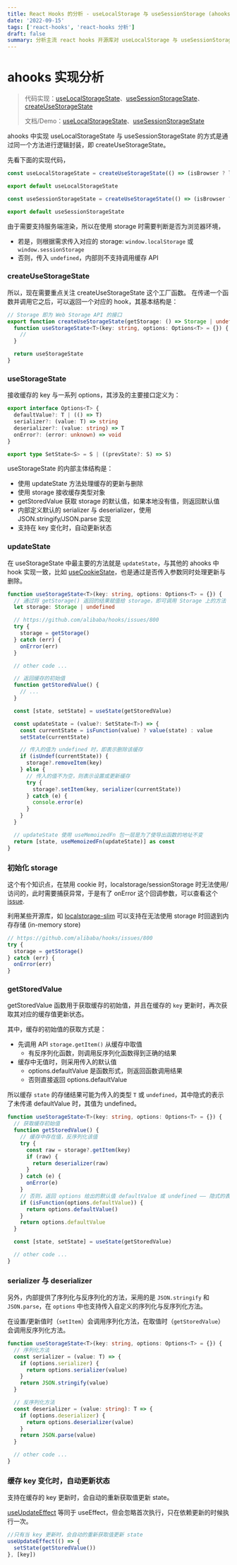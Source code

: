 ```yaml
---
title: React Hooks 的分析 - useLocalStorage 与 useSessionStorage (ahooks)
date: '2022-09-15'
tags: ['react-hooks', 'react-hooks 分析']
draft: false
summary: 分析主流 react hooks 开源库对 useLocalStorage 与 useSessionStorage 的实现方式 (ahooks)
---
```


# ahooks 实现分析

> 代码实现：[useLocalStorageState][4-1]、[useSessionStorageState][4-2]、[createUseStorageState][4-3]
>
> 文档/Demo：[useLocalStorageState][4-4]、[useSessionStorageState][4-5]

[4-1]: https://github.com/alibaba/hooks/blob/master/packages/hooks/src/useLocalStorageState/index.ts
[4-2]: https://github.com/alibaba/hooks/blob/master/packages/hooks/src/useSessionStorageState/index.ts
[4-3]: https://github.com/alibaba/hooks/blob/master/packages/hooks/src/createUseStorageState/index.ts
[4-4]: https://ahooks.js.org/zh-CN/hooks/use-local-storage-state
[4-5]: https://ahooks.js.org/zh-CN/hooks/use-session-storage-state

ahooks 中实现 useLocalStorageState 与 useSessionStorageState 的方式是通过同一个方法进行逻辑封装，即 createUseStorageState。

先看下面的实现代码，

```typescript
const useLocalStorageState = createUseStorageState(() => (isBrowser ? localStorage : undefined))

export default useLocalStorageState
```

```typescript
const useSessionStorageState = createUseStorageState(() => (isBrowser ? sessionStorage : undefined))

export default useSessionStorageState
```

由于需要支持服务端渲染，所以在使用 storage 时需要判断是否为浏览器环境，

- 若是，则根据需求传入对应的 storage: `window.localStorage` 或 `window.sessionStorage`
- 否则，传入 `undefined`，内部则不支持调用缓存 API

### createUseStorageState

所以，现在需要重点关注 createUseStorageState 这个工厂函数。
在传递一个函数并调用它之后，可以返回一个对应的 hook，其基本结构是：

```typescript
// Storage 即为 Web Storage API 的接口
export function createUseStorageState(getStorage: () => Storage | undefined) {
  function useStorageState<T>(key: string, options: Options<T> = {}) {
    //
  }

  return useStorageState
}
```

### useStorageState

接收缓存的 key 与一系列 options，其涉及的主要接口定义为：

```typescript
export interface Options<T> {
  defaultValue?: T | (() => T)
  serializer?: (value: T) => string
  deserializer?: (value: string) => T
  onError?: (error: unknown) => void
}

export type SetState<S> = S | ((prevState?: S) => S)
```

useStorageState 的内部主体结构是：

- 使用 updateState 方法处理缓存的更新与删除
- 使用 storage 接收缓存类型对象
- getStoredValue 获取 storage 的默认值，如果本地没有值，则返回默认值
- 内部定义默认的 serializer 与 deserializer，使用 JSON.stringify/JSON.parse 实现
- 支持在 key 变化时，自动更新状态

### updateState

在 useStorageState 中最主要的方法就是 `updateState`，与其他的 ahooks 中 hook 实现一致，比如 [useCookieState][5-1]，也是通过是否传入参数同时处理更新与删除。

```typescript
function useStorageState<T>(key: string, options: Options<T> = {}) {
  // 通过将 getStorage() 返回的结果赋值给 storage，即可调用 Storage 上的方法
  let storage: Storage | undefined

  // https://github.com/alibaba/hooks/issues/800
  try {
    storage = getStorage()
  } catch (err) {
    onError(err)
  }

  // other code ...

  // 返回缓存的初始值
  function getStoredValue() {
    // ...
  }

  const [state, setState] = useState(getStoredValue)

  const updateState = (value?: SetState<T>) => {
    const currentState = isFunction(value) ? value(state) : value
    setState(currentState)

    // 传入的值为 undefined 时，即表示删除该缓存
    if (isUndef(currentState)) {
      storage?.removeItem(key)
    } else {
      // 传入的值不为空，则表示设置或更新缓存
      try {
        storage?.setItem(key, serializer(currentState))
      } catch (e) {
        console.error(e)
      }
    }
  }

  // updateState 使用 useMemoizedFn 包一层是为了使导出函数的地址不变
  return [state, useMemoizedFn(updateState)] as const
}
```

### 初始化 storage

这个有个知识点，在禁用 cookie 时，localstorage/sessionStorage 时无法使用/访问的，此时需要捕获异常，于是有了 onError 这个回调参数，可以查看这个 [issue][5-3].

利用某些开源库，如 [localstorage-slim][5-4] 可以支持在无法使用 storage 时回退到内存存储 (in-memory store)

```typescript
// https://github.com/alibaba/hooks/issues/800
try {
  storage = getStorage()
} catch (err) {
  onError(err)
}
```

### getStoredValue

getStoredValue 函数用于获取缓存的初始值，并且在缓存的 `key` 更新时，再次获取其对应的缓存值更新状态。

其中，缓存的初始值的获取方式是：

- 先调用 API `storage.getItem()` 从缓存中取值
  - 有反序列化函数，则调用反序列化函数得到正确的结果
- 缓存中无值时，则采用传入的默认值
  - options.defaultValue 是函数形式，则返回函数调用结果
  - 否则直接返回 options.defaultValue

所以缓存 `state` 的存储结果可能为传入的类型 `T` 或 `undefined`，其中隐式的表示了未传递 defaultValue 时，其值为 undefined。

```typescript
function useStorageState<T>(key: string, options: Options<T> = {}) {
  // 获取缓存初始值
  function getStoredValue() {
    // 缓存中存在值，反序列化该值
    try {
      const raw = storage?.getItem(key)
      if (raw) {
        return deserializer(raw)
      }
    } catch (e) {
      onError(e)
    }
    // 否则，返回 options 给出的默认值 defaultValue 或 undefined —— 隐式的表示未传递 defaultValue 时，即为 undefined
    if (isFunction(options.defaultValue)) {
      return options.defaultValue()
    }
    return options.defaultValue
  }

  const [state, setState] = useState(getStoredValue)

  // other code ...
}
```

### serializer 与 deserializer

另外，内部提供了序列化与反序列化的方法，采用的是 `JSON.stringify` 和 `JSON.parse`，在 `options` 中也支持传入自定义的序列化与反序列化方法。

在设置/更新值时（`setItem`）会调用序列化方法，在取值时（`getStoredValue`）会调用反序列化方法。

```typescript
function useStorageState<T>(key: string, options: Options<T> = {}) {
  // 序列化方法
  const serializer = (value: T) => {
    if (options.serializer) {
      return options.serializer(value)
    }
    return JSON.stringify(value)
  }

  // 反序列化方法
  const deserializer = (value: string): T => {
    if (options.deserializer) {
      return options.deserializer(value)
    }
    return JSON.parse(value)
  }

  // other code ...
}
```

### 缓存 key 变化时，自动更新状态

支持在缓存的 key 更新时，会自动的重新获取值更新 state。

[useUpdateEffect][5-2] 等同于 useEffect，但会忽略首次执行，只在依赖更新的时候执行一次。

```typescript
//只有当 key 更新时，会自动的重新获取值更新 state
useUpdateEffect(() => {
  setState(getStoredValue())
}, [key])
```

[5-1]: ./use-cookie#ahooks
[5-2]: https://ahooks.js.org/zh-CN/hooks/use-update-effect
[5-3]: https://github.com/alibaba/hooks/issues/800
[5-4]: https://www.npmjs.com/package/localstorage-slim
